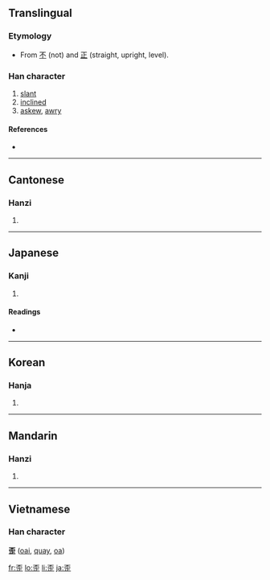 ==Translingual==
===Etymology===
* From [[不]] (not) and [[正]] (straight, upright, level).
===Han character===
{{Han char|rn=77|rad=止|as=05|sn=9|four=1010<sub>1</sub>|canj=一火一卜一 (MFMYM)}}

# [[slant]]
# [[inclined]]
# [[askew]], [[awry]]

====References====
* {{Han ref|kx=0576.120|dkj=16286|dj=0966.150|hdz=21441.130|uh=6B6A|ud=27498|bh=AC6E|bd=44142}}

----

==Cantonese==

===Hanzi===
{{yue-hanzi|jyut=|y=waai1}}

# {{defn|Cantonese}}

----

==Japanese==

===Kanji===
{{ja-kanji|grade=|rs=止05}}

# {{defn|Japanese}}

====Readings====
* {{ja-readings|on=[[わい]] (wai)|kun=[[ゆがむ]] (yugamu), [[ひずみ]] (hizumi)}}

----

==Korean==

===Hanja===
{{ko-hanja|hangeul=[[아]], [[왜]], [[외]]|eumhun=|rv=a, wae, oe|mr=a, wae, oe|y=, oy}}

# {{defn|Korean}}

----

==Mandarin==

===Hanzi===
{{cmn-hanzi|pin=[[wāi]] ([[wai1]])|wg=wai<sup>1</sup>}}

# {{defn|Mandarin}}

----

==Vietnamese==
===Han character===
'''歪''' ([[oai]], [[quay]], [[oa]])

[[fr:歪]]
[[lo:歪]]
[[li:歪]]
[[ja:歪]]